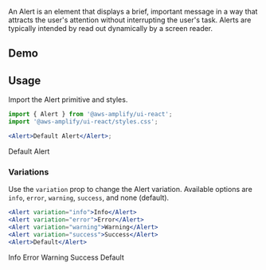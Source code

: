 
An Alert is an element that displays a brief, important message in a way that attracts the user's attention without interrupting the user's task. Alerts are typically intended by read out dynamically by a screen reader.

## Demo

<AlertDemo />

## Usage

Import the Alert primitive and styles.

```jsx
import { Alert } from '@aws-amplify/ui-react';
import '@aws-amplify/ui-react/styles.css';

<Alert>Default Alert</Alert>;
```

<Example>
  <Alert>Default Alert</Alert>
</Example>

### Variations

Use the `variation` prop to change the Alert variation. Available options are `info`, `error`, `warning`, `success`, and none (default).

```jsx
<Alert variation="info">Info</Alert>
<Alert variation="error">Error</Alert>
<Alert variation="warning">Warning</Alert>
<Alert variation="success">Success</Alert>
<Alert>Default</Alert>
```

<Example>
  <Alert variation="info">Info</Alert>
  <Alert variation="error">Error</Alert>
  <Alert variation="warning">Warning</Alert>
  <Alert variation="success">Success</Alert>
  <Alert>Default</Alert>
</Example>
